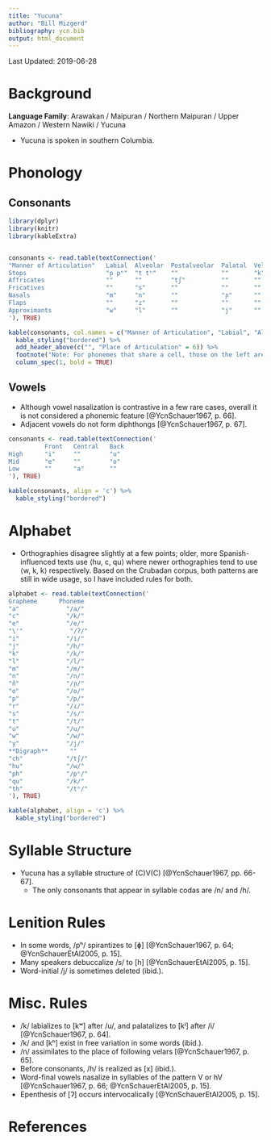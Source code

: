 ```yaml
---
title: "Yucuna"
author: "Bill Mizgerd"
bibliography: ycn.bib
output: html_document
---
```


Last Updated: 2019-06-28

# Background

**Language Family**: Arawakan / Maipuran / Northern Maipuran / Upper Amazon / Western Nawiki / Yucuna

* Yucuna is spoken in southern Columbia.

# Phonology

## Consonants

```r

library(dplyr)
library(knitr)
library(kableExtra)


consonants <- read.table(textConnection('
"Manner of Articulation"   Labial  Alveolar  Postalveolar  Palatal  Velar  Glottal
Stops                      "p pʰ"  "t tʰ"    ""            ""       "k"    "ʔ"
Affricates                 ""      ""        "tʃ"          ""       ""     ""
Fricatives                 ""      "s"       ""            ""       ""     "h"
Nasals                     "m"     "n"       ""            "ɲ"      ""     ""
Flaps                      ""      "ɾ"       ""            ""       ""     ""
Approximants               "w"     "l"       ""            "j"      ""     ""
'), TRUE)

kable(consonants, col.names = c("Manner of Articulation", "Labial", "Alveolar", "Postalveolar", "Palatal", "Velar", "Glottal"), align = 'c') %>%
  kable_styling("bordered") %>%
  add_header_above(c("", "Place of Articulation" = 6)) %>%
  footnote("Note: For phonemes that share a cell, those on the left are plain, whereas those on the right are aspirated.", general_title = "") %>%
  column_spec(1, bold = TRUE)
```

## Vowels

* Although vowel nasalization is contrastive in a few rare cases, overall it is not considered a phonemic feature [@YcnSchauer1967, p. 66].
* Adjacent vowels do not form diphthongs [@YcnSchauer1967, p. 67].

```r
consonants <- read.table(textConnection('
          Front   Central   Back
High      "i"     ""        "u"
Mid       "e"     ""        "o"
Low       ""      "a"       ""
'), TRUE)

kable(consonants, align = 'c') %>%
  kable_styling("bordered")
```

# Alphabet

* Orthographies disagree slightly at a few points; older, more Spanish-influenced texts use ⟨hu, c, qu⟩ where newer orthographies tend to use ⟨w, k, k⟩ respectively. Based on the Crubadan corpus, both patterns are still in wide usage, so I have included rules for both.

```r

alphabet <- read.table(textConnection('
Grapheme      Phoneme  
"a"             "/a/"  
"c"             "/k/"    
"e"             "/e/"  
"\'"             "/ʔ/"   
"i"             "/i/"  
"j"             "/h/"  
"k"             "/k/"  
"l"             "/l/"  
"m"             "/m/"  
"n"             "/n/"  
"ñ"             "/ɲ/"  
"o"             "/o/"  
"p"             "/p/"   
"r"             "/ɾ/"  
"s"             "/s/"  
"t"             "/t/"    
"u"             "/u/"  
"w"             "/w/"  
"y"             "/j/"
**Digraph**      ""
"ch"            "/tʃ/"
"hu"            "/w/"
"ph"            "/pʰ/"  
"qu"            "/k/"
"th"            "/tʰ/"
'), TRUE)

kable(alphabet, align = 'c') %>%
  kable_styling("bordered")
```

# Syllable Structure

* Yucuna has a syllable structure of (C)V(C) [@YcnSchauer1967, pp. 66-67].
    - The only consonants that appear in syllable codas are /n/ and /h/.

# Lenition Rules

* In some words, /pʰ/ spirantizes to [ɸ] [@YcnSchauer1967, p. 64; @YcnSchauerEtAl2005, p. 15].
* Many speakers debuccalize /s/ to [h] [@YcnSchauerEtAl2005, p. 15].
* Word-initial /j/ is sometimes deleted (ibid.).

# Misc. Rules

* /k/ labializes to [kʷ] after /u/, and palatalizes to [kʲ] after /i/ [@YcnSchauer1967, p. 64].
* /k/ and [kʰ] exist in free variation in some words (ibid.).
* /n/ assimilates to the place of following velars [@YcnSchauer1967, p. 65].
* Before consonants, /h/ is realized as [x] (ibid.).
* Word-final vowels nasalize in syllables of the pattern V or hV [@YcnSchauer1967, p. 66; @YcnSchauerEtAl2005, p. 15].
* Epenthesis of [ʔ] occurs intervocalically [@YcnSchauerEtAl2005, p. 15].

# References
